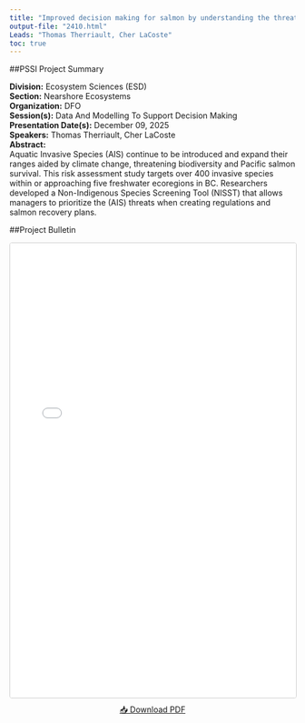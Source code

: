 ```yaml
---
title: "Improved decision making for salmon by understanding the threats of freshwater Aquatic Invasive Species both now and in the future"
output-file: "2410.html"
Leads: "Thomas Therriault, Cher LaCoste"
toc: true
---
```


##PSSI Project Summary

**Division:** Ecosystem Sciences (ESD)  
**Section:** Nearshore Ecosystems  
**Organization:** DFO  
**Session(s):** Data And Modelling To Support Decision Making  
**Presentation Date(s):** December 09, 2025  
**Speakers:** Thomas Therriault, Cher LaCoste  
**Abstract:**  
Aquatic Invasive Species (AIS) continue to be introduced and expand their ranges aided by climate change, threatening biodiversity and Pacific salmon survival. This risk assessment study targets over 400 invasive species within or approaching five freshwater ecoregions in BC. Researchers developed a Non-Indigenous Species Screening Tool (NISST) that allows managers to prioritize the (AIS) threats when creating regulations and salmon recovery plans.   

##Project Bulletin

<iframe src="../../data/PSSI_bulletin/2410.pdf" width="100%" height="800px" style="border: 1px solid #ccc; border-radius: 4px;"></iframe>

<p style="text-align: center; margin-top: 10px;">
[📥 Download PDF](../../data/PSSI_bulletin/2410.pdf){.btn .btn-primary target="_blank"}
</p>

